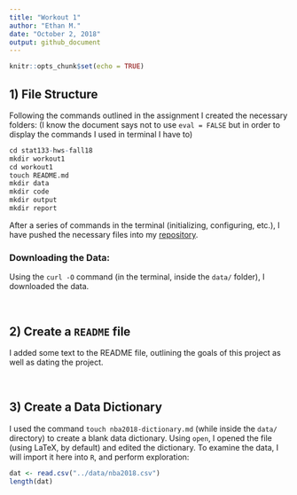 ```yaml
---
title: "Workout 1"
author: "Ethan M."
date: "October 2, 2018"
output: github_document
---
```


```r
knitr::opts_chunk$set(echo = TRUE)
```

## 1) File Structure

Following the commands outlined in the assignment I created the necessary folders: (I know the document says not to use `eval = FALSE` but in order to display the commands I used in terminal I have to)
```r
cd stat133-hws-fall18
mkdir workout1
cd workout1
touch README.md
mkdir data
mkdir code
mkdir output
mkdir report
```

After a series of commands in the terminal (initializing, configuring, etc.), I have pushed the necessary files into my [repository](https://github.com/epm927/Workout-1.git). 

### Downloading the Data:

Using the `curl -O` command (in the terminal, inside the `data/` folder), I downloaded the data.


\ 

## 2) Create a **`README`** file

I added some text to the README file, outlining the goals of this project as well as dating the project. 

\ 

## 3) Create a Data Dictionary

I used the command `touch nba2018-dictionary.md` (while inside the `data/` directory) to create a blank data dictionary. Using `open`, I opened the file (using LaTeX, by default) and edited the dictionary. To examine the data, I will import it here into `R`, and perform exploration:

```r
dat <- read.csv("../data/nba2018.csv")
length(dat)
```
